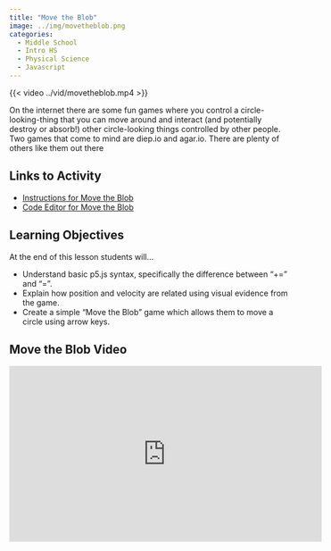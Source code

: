 ```yaml
---
title: "Move the Blob"
image: ../img/movetheblob.png
categories:
  - Middle School
  - Intro HS
  - Physical Science
  - Javascript
---
```


{{< video ../vid/movetheblob.mp4 >}}

On the internet there are some fun games where you control a circle-looking-thing that you can move around and interact (and potentially destroy or absorb!) other circle-looking things controlled by other people. Two games that come to mind are diep.io and agar.io. There are plenty of others like them out there

## Links to Activity
* [Instructions for Move the Blob](https://www.asc.ohio-state.edu/orban.14/stemcoding/milestones/movetheblob/movetheblob.html)
* [Code Editor for Move the Blob](https://editor.p5js.org/ChrisOrban/sketches/-TgnUQjvN)

## Learning Objectives

At the end of this lesson students will...

* Understand basic p5.js syntax, specifically the difference between “+=” and “=”.
* Explain how position and velocity are related using visual evidence from the game.
* Create a simple “Move the Blob” game which allows them to move a circle using arrow keys.

## Move the Blob Video
<iframe width="560" height="315" src="https://www.youtube.com/embed/1Lt6IYGx9WA?si=p3QrcFjCO-sxl8ep" title="YouTube video player" frameborder="0" allow="accelerometer; autoplay; clipboard-write; encrypted-media; gyroscope; picture-in-picture; web-share" referrerpolicy="strict-origin-when-cross-origin" allowfullscreen></iframe
